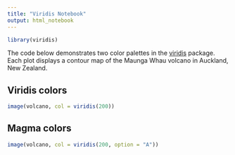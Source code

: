 ```yaml
---
title: "Viridis Notebook"
output: html_notebook
---
```


```r
library(viridis)
```

The code below demonstrates two color palettes in the [viridis](https://github.com/sjmgarnier/viridis) package. Each plot displays a contour map of the Maunga Whau volcano in Auckland, New Zealand.

## Viridis colors

```r
image(volcano, col = viridis(200))
```

## Magma colors

```r
image(volcano, col = viridis(200, option = "A"))
```
